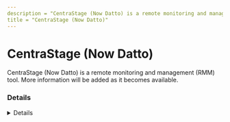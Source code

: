 ```yaml
---
description = "CentraStage (Now Datto) is a remote monitoring and management (RMM) tool. More information will be added as it becomes available."
title = "CentraStage (Now Datto)"
---
```




# CentraStage (Now Datto)

CentraStage (Now Datto) is a remote monitoring and management (RMM) tool. More information will be added as it becomes available.

### Details
<Details author={""}
         category={""}
         created={""}
         website={""}
         lastModified={"2/7/2024"}
         privileges={""}
         free={ false }
         verification={ false }
/>

#### Installation Paths
<Card code={ ["CagService.exe", "AEMAgent.exe"] }/>





### Forensic Artifacts




#### Network Artifacts
<EuiSpacer size="xl"/>
<NetworkArtifactsTable data={ [{"Description": "Known remote domains", "Domains": ["*.rmm.datto.com", "*cc.centrastage.net", "datto.com/au/products/rmm/"], "Ports": []}] }/>




### Detections
- Detects potential network activity of CentraStage (Now Datto) RMM tool
  - [Sigma Rule](https://github.com/magicsword-io/LOLRMM/blob/main/detections/sigma/centrastage__now_datto__network_sigma.yml)
- Detects potential processes activity of CentraStage (Now Datto) RMM tool
  - [Sigma Rule](https://github.com/magicsword-io/LOLRMM/blob/main/detections/sigma/centrastage__now_datto__processes_sigma.yml)

### References
- [https://rmm.datto.com/help/de/Content/1INTRODUCTION/Requirements/AllowListRequirements.htm](https://rmm.datto.com/help/de/Content/1INTRODUCTION/Requirements/AllowListRequirements.htm)

